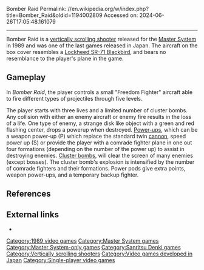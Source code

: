 Bomber Raid
Permalink: //en.wikipedia.org/w/index.php?title=Bomber_Raid&oldid=1194002809
Accessed on: 2024-06-26T17:05:48.161079



------
Bomber Raid
{{Infobox video game
|title=Bomber Raid
|image=Bomber raid 2m.jpg
|caption=North American box art
|developer=[[Sanritsu Denki|Sanritsu]]
|publisher={{vgrelease|WW|[[Sega]]|NA|[[Activision]]}}
|artist=Hide Itoen
|released={{vgrelease|NA|January 1989<ref>{{cite magazine |title=Availability Update |magazine=[[Computer Entertainer]]|volume=7 |issue=11 |date=February 1989 |page=13 |url=https://retrocdn.net/images/d/d3/ComputerEntertainer_US_Vol.7_11.pdf#page=13}}</ref>|JP|February 4, 1989<ref name="Sega titles - Sega JP">{{cite web |title=Software List (Released by Sega)|url=https://sega.jp/history/hard/mastersystem/software.html |website=セガ 製品情報サイト |publisher=Sega |access-date=May 15, 2023 |language=ja}}</ref>|EU|June 1989}}
|genre=[[Scrolling shooter]]
|modes=[[Single-player]]
|platforms=[[Master System]]
}}
{{nihongo|'''''Bomber Raid'''''|ボンバーレイド}} is a [[Scrolling shooter|vertically scrolling shooter]] released for the [[Master System]] in 1989 and was one of the last games released in Japan. The aircraft on the box cover resembles a [[Lockheed SR-71 Blackbird]], and bears no resemblance to the player's plane in the game.

==Gameplay==
In ''Bomber Raid'', the player controls a small "Freedom Fighter" aircraft able to fire different types of projectiles through five levels.

The player starts with three lives and a limited number of cluster bombs. Any collision with either an enemy aircraft or enemy fire results in the loss of a life. One type of enemy, a strange disk like object with a green and red flashing center, drops a powerup when destroyed. [[Power-up]]s, which can be a weapon power-up (P) which replace the standard twin [[cannon]], speed power up (S) or provide the player with a comrade fighter plane in one out four formations (depending on the number of the power up) to assist in destroying enemies. [[Cluster bomb]]s, will clear the screen of many enemies (except bosses). The cluster bomb's explosion is intensified by the number of comrade fighters and their formations. Power pods give extra points, weapon power-ups, and a temporary backup fighter.

==References==
{{Reflist}}

==External links==
*{{IAg|segasms_Bomber_Raid_1988_Sega}}

{{Authority control}}

[[Category:1989 video games]]
[[Category:Master System games]]
[[Category:Master System-only games]]
[[Category:Sanritsu Denki games]]
[[Category:Vertically scrolling shooters]]
[[Category:Video games developed in Japan]]
[[Category:Single-player video games]]


{{scroll-shooter-videogame-stub}}
{{sega-stub}}